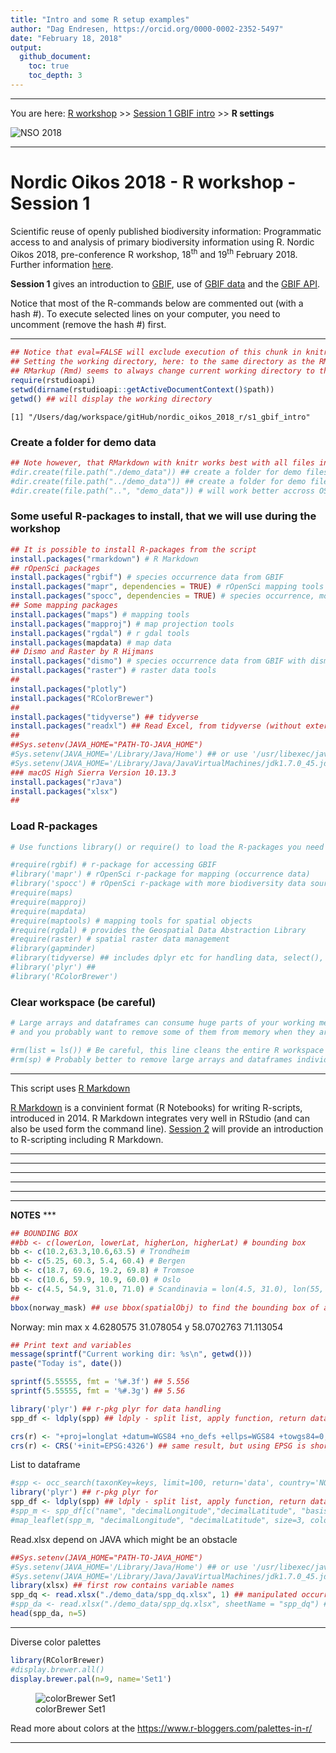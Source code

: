```yaml
---
title: "Intro and some R setup examples"
author: "Dag Endresen, https://orcid.org/0000-0002-2352-5497"
date: "February 18, 2018"
output: 
  github_document: 
    toc: true
    toc_depth: 3
---
```


***

You are here: [R workshop](../) >> [Session 1 GBIF intro](./) >> **R settings**

![](../demo_data/NSO_2018_GBIF_NO.png "NSO 2018")

***

# Nordic Oikos 2018 - R workshop - Session 1

Scientific reuse of openly published biodiversity information: Programmatic access to and analysis of primary biodiversity information using R. Nordic Oikos 2018, pre-conference R workshop, 18<sup>th</sup> and 19<sup>th</sup> February 2018. Further information [here](http://www.gbif.no/events/2018/Nordic-Oikos-2018-R-workshop.html).


**Session 1** gives an introduction to [GBIF](https://www.gbif.org/), use of [GBIF data](https://www.gbif.org/resource/search?contentType=dataUse) and the [GBIF API](https://www.gbif.org/developer/summary).

Notice that most of the R-commands below are commented out (with a hash #). To execute selected lines on your computer, you need to uncomment (remove the hash #) first.

***

```r
## Notice that eval=FALSE will exclude execution of this chunk in knitr, but enable manual execution in RStudio.
## Setting the working directory, here: to the same directory as the RMD-script. Primarily useful "outside" of RMarkup chuks.
## RMarkup (Rmd) seems to always change current working directory to the same as the Rmd-script.
require(rstudioapi)
setwd(dirname(rstudioapi::getActiveDocumentContext()$path))
getwd() ## will display the working directory
```

```
[1] "/Users/dag/workspace/gitHub/nordic_oikos_2018_r/s1_gbif_intro"
```

### Create a folder for demo data
```r
## Note however, that RMarkdown with knitr works best with all files in the same directory
#dir.create(file.path("./demo_data")) ## create a folder for demo files (inside working directory)
#dir.create(file.path("../demo_data")) ## create a folder for demo files (next to working directory)
#dir.create(file.path("..", "demo_data")) # will work better accross OS? on Windows?
```

### Some useful R-packages to install, that we will use during the workshop
```r
## It is possible to install R-packages from the script
install.packages("rmarkdown") # R Markdown
## rOpenSci packages
install.packages("rgbif") # species occurrence data from GBIF
install.packages("mapr", dependencies = TRUE) # rOpenSci mapping tools
install.packages("spocc", dependencies = TRUE) # species occurrence, more than GBIF
## Some mapping packages
install.packages("maps") # mapping tools
install.packages("mapproj") # map projection tools
install.packages("rgdal") # r gdal tools
install.packages(mapdata) # map data
## Dismo and Raster by R Hijmans
install.packages("dismo") # species occurrence data from GBIF with dismo
install.packages("raster") # raster data tools
##
install.packages("plotly")
install.packages("RColorBrewer")
##
install.packages("tidyverse") ## tidyverse
install.packages("readxl") ## Read Excel, from tidyverse (without external Java dependencies)
##
##Sys.setenv(JAVA_HOME="PATH-TO-JAVA_HOME")
#Sys.setenv(JAVA_HOME='/Library/Java/Home') ## or use '/usr/libexec/java_home -d 64'
#Sys.setenv(JAVA_HOME='/Library/Java/JavaVirtualMachines/jdk1.7.0_45.jdk/Contents/Home')
### macOS High Sierra Version 10.13.3
install.packages("rJava")
install.packages("xlsx")
##
```

### Load R-packages
```r
# Use functions library() or require() to load the R-packages you need

#require(rgbif) # r-package for accessing GBIF
#library('mapr') # rOpenSci r-package for mapping (occurrence data)
#library('spocc') # rOpenSci r-package with more biodiversity data sources than GBIF
#require(maps)
#require(mapproj)
#require(mapdata)
#require(maptools) # mapping tools for spatial objects
#require(rgdal) # provides the Geospatial Data Abstraction Library
#require(raster) # spatial raster data management
#library(gapminder)
#library(tidyverse) ## includes dplyr etc for handling data, select(), filter()
#library('plyr') ##
#library('RColorBrewer')
```

### Clear workspace (be careful)
```r
# Large arrays and dataframes can consume huge parts of your working memory,
# and you probably want to remove some of them from memory when they are not needed anymore.

#rm(list = ls()) # Be careful, this line cleans the entire R workspace
#rm(sp) # Probably better to remove large arrays and dataframes individually
```


***

This script uses [R Markdown](http://rmarkdown.rstudio.com/)

[R Markdown](http://rmarkdown.rstudio.com/) is a convinient format (R Notebooks) for writing R-scripts, introduced in 2014. R Markdown integrates very well in RStudio (and can also be used form the command line). [Session 2](../s2_r_intro) will provide an introduction to R-scripting including R Markdown.

***
***
***
***
***
***
**NOTES**
***
***
***

```r
## BOUNDING BOX
##bb <- c(lowerLon, lowerLat, higherLon, higherLat) # bounding box
bb <- c(10.2,63.3,10.6,63.5) # Trondheim
bb <- c(5.25, 60.3, 5.4, 60.4) # Bergen
bb <- c(18.7, 69.6, 19.2, 69.8) # Tromsoe
bb <- c(10.6, 59.9, 10.9, 60.0) # Oslo
bb <- c(4.5, 54.9, 31.0, 71.0) # Scandinavia = lon(4.5, 31.0), lon(55, 71)
##
bbox(norway_mask) ## use bbox(spatialObj) to find the bounding box of any spatial object
```

Norway:
         min       max
x  4.6280575 31.078054
y 58.0702763 71.113054

```r
## Print text and variables
message(sprintf("Current working dir: %s\n", getwd()))
paste("Today is", date())
```

```r
sprintf(5.55555, fmt = '%#.3f') ## 5.556
sprintf(5.55555, fmt = '%#.3g') ## 5.56
```

```r
library('plyr') ## r-pkg plyr for data handling
spp_df <- ldply(spp) ## ldply - split list, apply function, return dataframe (here list to df)
```

```r
crs(r) <- "+proj=longlat +datum=WGS84 +no_defs +ellps=WGS84 +towgs84=0,0,0"
crs(r) <- CRS('+init=EPSG:4326') ## same result, but using EPSG is shorter to write, and easier
```

List to dataframe
```r
#spp <- occ_search(taxonKey=keys, limit=100, return='data', country='NO', hasCoordinate=TRUE)
library('plyr') ## r-pkg plyr for 
spp_df <- ldply(spp) ## ldply - split list, apply function, return dataframe (here list to df)
#spp_m <- spp_df[c("name", "decimalLongitude","decimalLatitude", "basisOfRecord", "year", "municipality")]
#map_leaflet(spp_m, "decimalLongitude", "decimalLatitude", size=3, color=cols)
```

Read.xlsx depend on JAVA which might be an obstacle
```r
##Sys.setenv(JAVA_HOME="PATH-TO-JAVA_HOME")
#Sys.setenv(JAVA_HOME='/Library/Java/Home') ## or use '/usr/libexec/java_home -d 64'
#Sys.setenv(JAVA_HOME='/Library/Java/JavaVirtualMachines/jdk1.7.0_45.jdk/Contents/Home')
library(xlsx) ## first row contains variable names
spp_dq <- read.xlsx("./demo_data/spp_dq.xlsx", 1) ## manipulated occurrence data, introduced errors
#spp_da <- read.xlsx("./demo_data/spp_dq.xlsx", sheetName = "spp_dq") ## alt: choose named worksheet
head(spp_da, n=5)
```

***

Diverse color palettes
```r
library(RColorBrewer)
#display.brewer.all()
display.brewer.pal(n=9, name='Set1')
```
![colorBrewer Set1](./demo_data/display-brewer-pal_Set1.png "colorBrewer Set1")

Read more about colors at the [https://www.r-bloggers.com/palettes-in-r/](R-bloggers story about color palettes in R)

***

